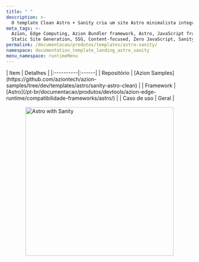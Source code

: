 ```yaml
---
title: " "
description: >-
  O template Clean Astro + Sanity cria um site Astro minimalista integrado ao Sanity.io para gerenciamento de conteúdo.
meta_tags: >-
  Azion, Edge Computing, Azion Bundler framework, Astro, JavaScript frameworks,
  Static Site Generation, SSG, Content-focused, Zero JavaScript, Sanity
permalink: /documentacao/produtos/templates/astro-sanity/
namespace: documentation_template_landing_astro_sanity
menu_namespace: runtimeMenu
---
```




<div class="[&_.flex.flex-col]:!gap-4 [&_.flex.flex-col]:md:!gap-8 [&_.flex.flex-col]:2xl:!gap-16">
  <HeroHome
    title="Astro com Sanity"
    description="O template Clean Astro + Sanity cria um site Astro minimalista integrado ao Sanity.io para gerenciamento de conteúdo."
    logos={[]}
    buttons={[
      { label: "Deploy template", link: "https://console.azion.com/create/sanity/clean-astro-sanity-app", outlined: false, icon: "ai ai-azion", iconPos: "left", icon: "ai ai-azion", iconPos: "left" }
    ]}
  />
</div>

<div style="display: flex; gap: 1rem; align-items: center; flex-direction: row; flex-wrap: wrap;">
  <div style="flex: 1; min-width: 300px;">
    | Item | Detalhes |
    |:----------|:------|
    | Repositório | [Azion Samples](https://github.com/aziontech/azion-samples/tree/dev/templates/astro/sanity-astro-clean) |
    | Framework | [Astro](/pt-br/documentacao/produtos/devtools/azion-edge-runtime/compatibilidade-frameworks/astro/) |
    | Caso de uso | Geral |
  </div>
  <div style="display: flex; justify-content: center; align-items: center; flex: 1; min-width: 300px;">
    <img src="/assets/docs/images/uploads/template-showcase/astro/astro-placeholder.png" width="400" alt="Astro with Sanity" style="max-width: 100%; height: auto;" />
  </div>
</div>
